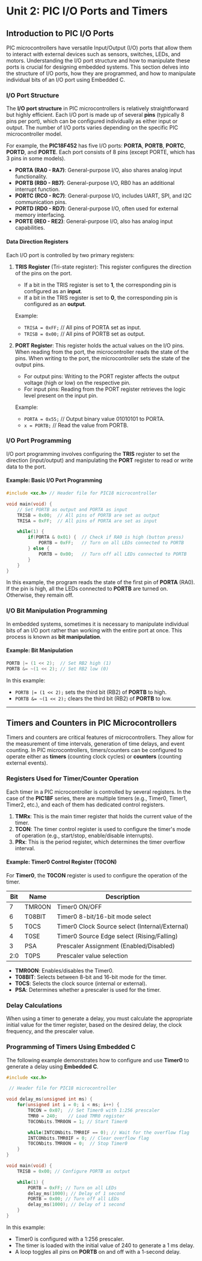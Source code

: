 # Unit 2: PIC I/O Ports and Timers

## Introduction to PIC I/O Ports

PIC microcontrollers have versatile Input/Output (I/O) ports that allow them to interact with external devices such as sensors, switches, LEDs, and motors. Understanding the I/O port structure and how to manipulate these ports is crucial for designing embedded systems. This section delves into the structure of I/O ports, how they are programmed, and how to manipulate individual bits of an I/O port using Embedded C.

### I/O Port Structure

The **I/O port structure** in PIC microcontrollers is relatively straightforward but highly efficient. Each I/O port is made up of several **pins** (typically 8 pins per port), which can be configured individually as either input or output. The number of I/O ports varies depending on the specific PIC microcontroller model.

For example, the **PIC18F452** has five I/O ports: **PORTA**, **PORTB**, **PORTC**, **PORTD**, and **PORTE**. Each port consists of 8 pins (except PORTE, which has 3 pins in some models).

- **PORTA (RA0 - RA7)**: General-purpose I/O, also shares analog input functionality.
- **PORTB (RB0 - RB7)**: General-purpose I/O, RB0 has an additional interrupt function.
- **PORTC (RC0 - RC7)**: General-purpose I/O, includes UART, SPI, and I2C communication pins.
- **PORTD (RD0 - RD7)**: General-purpose I/O, often used for external memory interfacing.
- **PORTE (RE0 - RE2)**: General-purpose I/O, also has analog input capabilities.

#### Data Direction Registers

Each I/O port is controlled by two primary registers:

1. **TRIS Register** (Tri-state register): This register configures the direction of the pins on the port.

   - If a bit in the TRIS register is set to **1**, the corresponding pin is configured as an **input**.
   - If a bit in the TRIS register is set to **0**, the corresponding pin is configured as an **output**.

   Example:

   - `TRISA = 0xFF;` // All pins of PORTA set as input.
   - `TRISB = 0x00;` // All pins of PORTB set as output.

2. **PORT Register**: This register holds the actual values on the I/O pins. When reading from the port, the microcontroller reads the state of the pins. When writing to the port, the microcontroller sets the state of the output pins.

   - For output pins: Writing to the PORT register affects the output voltage (high or low) on the respective pin.
   - For input pins: Reading from the PORT register retrieves the logic level present on the input pin.

   Example:

   - `PORTA = 0x55;` // Output binary value 01010101 to PORTA.
   - `x = PORTB;` // Read the value from PORTB.

### I/O Port Programming

I/O port programming involves configuring the **TRIS** register to set the direction (input/output) and manipulating the **PORT** register to read or write data to the port.

#### Example: Basic I/O Port Programming

```c
#include <xc.h> // Header file for PIC18 microcontroller

void main(void) {
    // Set PORTB as output and PORTA as input
    TRISB = 0x00;  // All pins of PORTB are set as output
    TRISA = 0xFF;  // All pins of PORTA are set as input

    while(1) {
        if(PORTA & 0x01) {  // Check if RA0 is high (button press)
            PORTB = 0xFF;   // Turn on all LEDs connected to PORTB
        } else {
            PORTB = 0x00;   // Turn off all LEDs connected to PORTB
        }
    }
}
```

In this example, the program reads the state of the first pin of **PORTA** (RA0). If the pin is high, all the LEDs connected to **PORTB** are turned on. Otherwise, they remain off.

### I/O Bit Manipulation Programming

In embedded systems, sometimes it is necessary to manipulate individual bits of an I/O port rather than working with the entire port at once. This process is known as **bit manipulation**.

#### Example: Bit Manipulation

```c
PORTB |= (1 << 2);  // Set RB2 high (1)
PORTB &= ~(1 << 2); // Set RB2 low (0)
```

In this example:

- `PORTB |= (1 << 2);` sets the third bit (RB2) of **PORTB** to high.
- `PORTB &= ~(1 << 2);` clears the third bit (RB2) of **PORTB** to low.

---

## Timers and Counters in PIC Microcontrollers

Timers and counters are critical features of microcontrollers. They allow for the measurement of time intervals, generation of time delays, and event counting. In PIC microcontrollers, timers/counters can be configured to operate either as **timers** (counting clock cycles) or **counters** (counting external events).

### Registers Used for Timer/Counter Operation

Each timer in a PIC microcontroller is controlled by several registers. In the case of the **PIC18F** series, there are multiple timers (e.g., Timer0, Timer1, Timer2, etc.), and each of them has dedicated control registers.

1. **TMRx**: This is the main timer register that holds the current value of the timer.
2. **TCON**: The timer control register is used to configure the timer's mode of operation (e.g., start/stop, enable/disable interrupts).
3. **PRx**: This is the period register, which determines the timer overflow interval.

#### Example: Timer0 Control Register (T0CON)

For **Timer0**, the **T0CON** register is used to configure the operation of the timer.

| Bit | Name   | Description                                    |
| --- | ------ | ---------------------------------------------- |
| 7   | TMR0ON | Timer0 ON/OFF                                  |
| 6   | T08BIT | Timer0 8-bit/16-bit mode select                |
| 5   | T0CS   | Timer0 Clock Source select (Internal/External) |
| 4   | T0SE   | Timer0 Source Edge select (Rising/Falling)     |
| 3   | PSA    | Prescaler Assignment (Enabled/Disabled)        |
| 2:0 | T0PS   | Prescaler value selection                      |

- **TMR0ON**: Enables/disables the Timer0.
- **T08BIT**: Selects between 8-bit and 16-bit mode for the timer.
- **T0CS**: Selects the clock source (internal or external).
- **PSA**: Determines whether a prescaler is used for the timer.

### Delay Calculations

When using a timer to generate a delay, you must calculate the appropriate initial value for the timer register, based on the desired delay, the clock frequency, and the prescaler value.

### Programming of Timers Using Embedded C

The following example demonstrates how to configure and use **Timer0** to generate a delay using **Embedded C**.

```c
#include <xc.h>

 // Header file for PIC18 microcontroller

void delay_ms(unsigned int ms) {
    for(unsigned int i = 0; i < ms; i++) {
        T0CON = 0x07;  // Set Timer0 with 1:256 prescaler
        TMR0 = 240;    // Load TMR0 register
        T0CONbits.TMR0ON = 1; // Start Timer0

        while(INTCONbits.TMR0IF == 0); // Wait for the overflow flag
        INTCONbits.TMR0IF = 0; // Clear overflow flag
        T0CONbits.TMR0ON = 0;  // Stop Timer0
    }
}

void main(void) {
    TRISB = 0x00; // Configure PORTB as output

    while(1) {
        PORTB = 0xFF; // Turn on all LEDs
        delay_ms(1000); // Delay of 1 second
        PORTB = 0x00; // Turn off all LEDs
        delay_ms(1000); // Delay of 1 second
    }
}
```

In this example:

- Timer0 is configured with a 1:256 prescaler.
- The timer is loaded with the initial value of 240 to generate a 1 ms delay.
- A loop toggles all pins on **PORTB** on and off with a 1-second delay.
